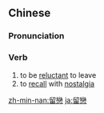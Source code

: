 {{also|留恋}}
==Chinese==
{{zh-forms|s=留恋}}

===Pronunciation===
{{zh-pron
|m=liúliàn
|c=lau4 lyun2
|mn=liû-loân
|cat=v
}}

===Verb===
{{zh-verb}}

# to be [[reluctant]] to leave {{gloss|a person or place}}
# to [[recall]] with [[nostalgia]]

{{zh-cat|Advanced}}

[[zh-min-nan:留戀]]
[[ja:留戀]]